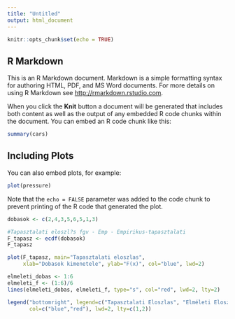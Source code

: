```yaml
---
title: "Untitled"
output: html_document
---
```


```r
knitr::opts_chunk$set(echo = TRUE)
```

## R Markdown

This is an R Markdown document. Markdown is a simple formatting syntax for authoring HTML, PDF, and MS Word documents. For more details on using R Markdown see <http://rmarkdown.rstudio.com>.

When you click the **Knit** button a document will be generated that includes both content as well as the output of any embedded R code chunks within the document. You can embed an R code chunk like this:

```r
summary(cars)
```

## Including Plots

You can also embed plots, for example:

```r
plot(pressure)
```

Note that the `echo = FALSE` parameter was added to the code chunk to prevent printing of the R code that generated the plot.

```r
dobasok <- c(2,4,3,5,6,5,1,3)

#Tapasztalati eloszl?s fgv - Emp - Empirikus-tapasztalati
F_tapasz <- ecdf(dobasok)
F_tapasz

plot(F_tapasz, main="Tapasztalati eloszlas",
     xlab="Dobasok kimenetele", ylab="F(x)", col="blue", lwd=2)

elmeleti_dobas <- 1:6
elmeleti_f <- (1:6)/6
lines(elmeleti_dobas, elmeleti_f, type="s", col="red", lwd=2, lty=2)

legend("bottomright", legend=c("Tapasztalati Eloszlas", "Elméleti Eloszlas"),
       col=c("blue","red"), lwd=2, lty=c(1,2))
```







